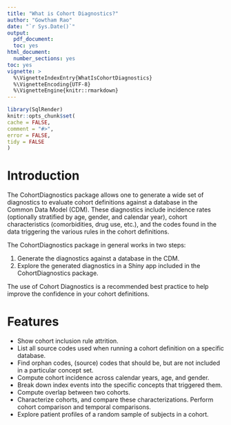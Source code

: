```yaml
---
title: "What is Cohort Diagnostics?"
author: "Gowtham Rao"
date: "`r Sys.Date()`"
output:
  pdf_document: 
  toc: yes     
html_document:
  number_sections: yes
toc: yes
vignette: >
  %\VignetteIndexEntry{WhatIsCohortDiagnostics}
  %\VignetteEncoding{UTF-8}    
  %\VignetteEngine{knitr::rmarkdown}
---
```

  
  ```r
library(SqlRender)
knitr::opts_chunk$set(
  cache = FALSE,
  comment = "#>",
  error = FALSE,
  tidy = FALSE
)
  ```

# Introduction

The CohortDiagnostics package allows one to generate a wide set of diagnostics to evaluate cohort definitions against a database in the Common Data Model (CDM). These diagnostics include incidence rates (optionally stratified by age, gender, and calendar year), cohort characteristics (comorbidities, drug use, etc.), and the codes found in the data triggering the various rules in the cohort definitions.

The CohortDiagnostics package in general works in two steps:
  
1. Generate the diagnostics against a database in the CDM.
2. Explore the generated diagnostics in a Shiny app included in the CohortDiagnostics package.

The use of Cohort Diagnostics is a recommended best practice to help improve the confidence in your cohort definitions. 

Features
========
- Show cohort inclusion rule attrition. 
- List all source codes used when running a cohort definition on a specific database.
- Find orphan codes, (source) codes that should be, but are not included in a particular concept set.
- Compute cohort incidence across calendar years, age, and gender.
- Break down index events into the specific concepts that triggered them.
- Compute overlap between two cohorts.
- Characterize cohorts, and compare these characterizations. Perform cohort comparison and temporal comparisons. 
- Explore patient profiles of a random sample of subjects in a cohort.
